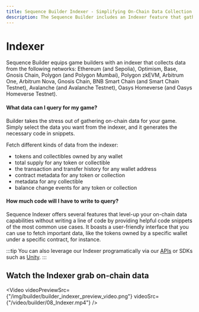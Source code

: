 ```yaml
---
title: Sequence Builder Indexer - Simplifying On-Chain Data Collection for Game Builders
description: The Sequence Builder includes an Indexer feature that gathers data from various blockchain networks like Ethereum, Polygon, Avalanche, and more.
---
```



# Indexer

Sequence Builder equips game builders with an indexer that collects data from the following networks: Ethereum (and Sepolia), Optimism, Base, Gnosis Chain, Polygon (and Polygon Mumbai), Polygon zkEVM, Arbitrum One, Arbitrum Nova, Gnosis Chain, BNB Smart Chain (and Smart Chain Testnet), Avalanche (and Avalanche Testnet), Oasys Homeverse (and Oasys Homeverse Testnet).

#### What data can I query for my game?

Builder takes the stress out of gathering on-chain data for your game. Simply select the data you want from the indexer, and it generates the necessary code in snippets.

Fetch different kinds of data from the indexer:

- tokens and collectibles owned by any wallet
- total supply for any token or collectible
- the transaction and transfer history for any wallet address
- contract metadata for any token or collection
- metadata for any collectible
- balance change events for any token or collection

#### How much code will I have to write to query?

Sequence Indexer offers several features that level-up your on-chain data capabilities without writing a line of code by providing helpful code snippets of the most common use cases. It boasts a user-friendly interface that you can use to fetch important data, like the tokens owned by a specific wallet under a specific contract, for instance.

:::tip
You can also leverage our Indexer programatically via our [APIs](/api/indexer/overview) or SDKs such as [Unity](/sdk/unity/read-from-blockchain).
:::

## Watch the Indexer grab on-chain data

<Video
  videoPreviewSrc={"/img/builder/builder_indexer_preview_video.png"}
  videoSrc={"/video/builder/08_Indexer.mp4"}
/>
